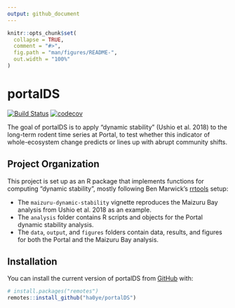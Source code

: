 ```yaml
---
output: github_document
---
```


<!-- README.md is generated from README.Rmd. Please edit that file -->

```r
knitr::opts_chunk$set(
  collapse = TRUE,
  comment = "#>",
  fig.path = "man/figures/README-",
  out.width = "100%"
)
```
# portalDS

[![Build Status](https://travis-ci.org/ha0ye/portalDS.svg?branch=master)](https://travis-ci.org/ha0ye/portalDS)
[![codecov](https://codecov.io/gh/ha0ye/portalDS/branch/master/graph/badge.svg)](https://codecov.io/gh/ha0ye/portalDS)

The goal of portalDS is to apply "dynamic stability" (Ushio et al. 2018) to the long-term rodent time series at Portal, to test whether this indicator of whole-ecosystem change predicts or lines up with abrupt community shifts.

## Project Organization

This project is set up as an R package that implements functions for computing "dynamic stability", mostly following Ben Marwick's [rrtools](https://github.com/benmarwick/rrtools) setup:

* The `maizuru-dynamic-stability` vignette reproduces the Maizuru Bay analysis from Ushio et al. 2018 as an example.
* The `analysis` folder contains R scripts and objects for the Portal dynamic stability analysis.
* The `data`, `output`, and `figures` folders contain data, results, and figures for both the Portal and the Maizuru Bay analysis.

## Installation

You can install the current version of portalDS from [GitHub](https://github.com/ha0ye/portalDS) with:

``` r
# install.packages("remotes")
remotes::install_github("ha0ye/portalDS")
```